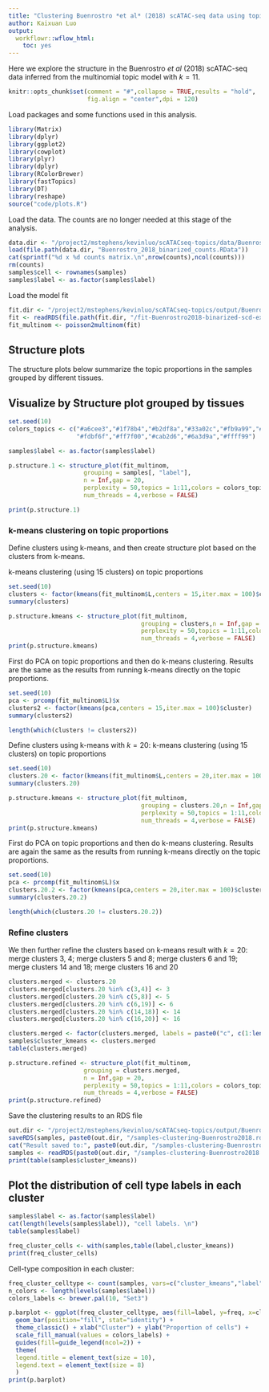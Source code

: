 ```yaml
---
title: "Clustering Buenrostro *et al* (2018) scATAC-seq data using topic proportions with K = 11"
author: Kaixuan Luo
output:
  workflowr::wflow_html:
    toc: yes
---
```


Here we explore the structure in the Buenrostro *et al* (2018) 
scATAC-seq data inferred from the 
multinomial topic model with $k = 11$.

```r
knitr::opts_chunk$set(comment = "#",collapse = TRUE,results = "hold",
                      fig.align = "center",dpi = 120)
```
					  
Load packages and some functions used in this analysis.

```r
library(Matrix)
library(dplyr)
library(ggplot2)
library(cowplot)
library(plyr)
library(dplyr)
library(RColorBrewer)
library(fastTopics)
library(DT)
library(reshape)
source("code/plots.R")
```

Load the data. The counts are no longer needed at this stage of the analysis.
```r
data.dir <- "/project2/mstephens/kevinluo/scATACseq-topics/data/Buenrostro_2018/processed_data_Chen2019pipeline/"
load(file.path(data.dir, "Buenrostro_2018_binarized_counts.RData"))
cat(sprintf("%d x %d counts matrix.\n",nrow(counts),ncol(counts)))
rm(counts)
samples$cell <- rownames(samples)
samples$label <- as.factor(samples$label)
```

Load the model fit
```r
fit.dir <- "/project2/mstephens/kevinluo/scATACseq-topics/output/Buenrostro_2018_Chen2019pipeline/binarized/"
fit <- readRDS(file.path(fit.dir, "/fit-Buenrostro2018-binarized-scd-ex-k=11.rds"))$fit
fit_multinom <- poisson2multinom(fit)
```

## Structure plots

The structure plots below summarize the topic proportions in the samples grouped by different tissues.

## Visualize by Structure plot grouped by tissues
```r
set.seed(10)
colors_topics <- c("#a6cee3","#1f78b4","#b2df8a","#33a02c","#fb9a99","#e31a1c",
                   "#fdbf6f","#ff7f00","#cab2d6","#6a3d9a","#ffff99")

samples$label <- as.factor(samples$label)

p.structure.1 <- structure_plot(fit_multinom,
                     grouping = samples[, "label"], 
                     n = Inf,gap = 20,
                     perplexity = 50,topics = 1:11,colors = colors_topics,
                     num_threads = 4,verbose = FALSE)

print(p.structure.1)
```

### k-means clustering on topic proportions
Define clusters using k-means, and then create structure plot 
based on the clusters from k-means.

k-means clustering (using 15 clusters) on topic proportions
```r

set.seed(10)
clusters <- factor(kmeans(fit_multinom$L,centers = 15,iter.max = 100)$cluster)
summary(clusters)

p.structure.kmeans <- structure_plot(fit_multinom,
                                     grouping = clusters,n = Inf,gap = 20,
                                     perplexity = 50,topics = 1:11,colors = colors_topics,
                                     num_threads = 4,verbose = FALSE)
print(p.structure.kmeans)
```

First do PCA on topic proportions and then do k-means clustering.
Results are the same as the results from running k-means directly on the topic proportions.
```r

set.seed(10)
pca <- prcomp(fit_multinom$L)$x
clusters2 <- factor(kmeans(pca,centers = 15,iter.max = 100)$cluster)
summary(clusters2)

length(which(clusters != clusters2))
```

Define clusters using k-means with $k = 20$:
k-means clustering (using 15 clusters) on topic proportions
```r

set.seed(10)
clusters.20 <- factor(kmeans(fit_multinom$L,centers = 20,iter.max = 100)$cluster)
summary(clusters.20)

p.structure.kmeans <- structure_plot(fit_multinom,
                                     grouping = clusters.20,n = Inf,gap = 20,
                                     perplexity = 50,topics = 1:11,colors = colors_topics,
                                     num_threads = 4,verbose = FALSE)
print(p.structure.kmeans)
```
First do PCA on topic proportions and then do k-means clustering.
Results are again the same as the results from running k-means directly on the topic proportions.
```r

set.seed(10)
pca <- prcomp(fit_multinom$L)$x
clusters.20.2 <- factor(kmeans(pca,centers = 20,iter.max = 100)$cluster)
summary(clusters.20.2)

length(which(clusters.20 != clusters.20.2))

```

### Refine clusters
We then further refine the clusters based on k-means result with $k = 20$:
merge clusters 3, 4;
merge clusters 5 and 8;
merge clusters 6 and 19;
merge clusters 14 and 18;
merge clusters 16 and 20

```r
clusters.merged <- clusters.20
clusters.merged[clusters.20 %in% c(3,4)] <- 3
clusters.merged[clusters.20 %in% c(5,8)] <- 5
clusters.merged[clusters.20 %in% c(6,19)] <- 6
clusters.merged[clusters.20 %in% c(14,18)] <- 14
clusters.merged[clusters.20 %in% c(16,20)] <- 16

clusters.merged <- factor(clusters.merged, labels = paste0("c", c(1:length(unique(clusters.merged)))))
samples$cluster_kmeans <- clusters.merged
table(clusters.merged)
```

```r
p.structure.refined <- structure_plot(fit_multinom,
                     grouping = clusters.merged,
                     n = Inf,gap = 20,
                     perplexity = 50,topics = 1:11,colors = colors_topics,
                     num_threads = 4,verbose = FALSE)
print(p.structure.refined)
```

Save the clustering results to an RDS file
```r
out.dir <- "/project2/mstephens/kevinluo/scATACseq-topics/output/Buenrostro_2018_Chen2019pipeline/binarized/"
saveRDS(samples, paste0(out.dir, "/samples-clustering-Buenrostro2018.rds"))
cat("Result saved to:", paste0(out.dir, "/samples-clustering-Buenrostro2018.rds"), "\n")
samples <- readRDS(paste0(out.dir, "/samples-clustering-Buenrostro2018.rds"))
print(table(samples$cluster_kmeans))
```

## Plot the distribution of cell type labels in each cluster

```r
samples$label <- as.factor(samples$label)
cat(length(levels(samples$label)), "cell labels. \n")
table(samples$label)

freq_cluster_cells <- with(samples,table(label,cluster_kmeans))
print(freq_cluster_cells)
```

Cell-type composition in each cluster:
```r

freq_cluster_celltype <- count(samples, vars=c("cluster_kmeans","label")) 
n_colors <- length(levels(samples$label))
colors_labels <- brewer.pal(10, "Set3")

p.barplot <- ggplot(freq_cluster_celltype, aes(fill=label, y=freq, x=cluster_kmeans)) + 
  geom_bar(position="fill", stat="identity") +
  theme_classic() + xlab("Cluster") + ylab("Proportion of cells") +
  scale_fill_manual(values = colors_labels) +
  guides(fill=guide_legend(ncol=2)) +
  theme(
  legend.title = element_text(size = 10),
  legend.text = element_text(size = 8)
  )
print(p.barplot)

```

<!-- ## PCA of the topic proportions -->

<!-- Plot PCs of the topic proportions. -->
<!-- ```{r pca-1, fig.width=7, fig.height=4.5} -->
<!-- breaks <- c(0,1,5,10,100,Inf) -->
<!-- p.pca2.1 <- pca_hexbin_plot(fit_multinom, pcs = 1:2, breaks = breaks) + guides(fill = "none") -->
<!-- p.pca2.2 <- pca_hexbin_plot(fit_multinom, pcs = 3:4, breaks = breaks) + guides(fill = "none") -->
<!-- p.pca2.3 <- pca_hexbin_plot(fit_multinom, pcs = 5:6, breaks = breaks) + guides(fill = "none") -->
<!-- p.pca2.4 <- pca_hexbin_plot(fit_multinom, pcs = 7:8, breaks = breaks) + guides(fill = "none") -->
<!-- p.pca2.5 <- pca_hexbin_plot(fit_multinom, pcs = 9:10, breaks = breaks) + guides(fill = "none") -->

<!-- plot_grid(p.pca2.1,p.pca2.2,p.pca2.3,p.pca2.4,p.pca2.5) -->
<!-- ``` -->

<!-- Layer the cell labels onto the PC plots. -->
<!-- ```{r pca-2, fig.width=9, fig.height=5} -->
<!-- p.pca3.1 <- labeled_pca_plot(fit,1:2,samples$label,font_size = 7, -->
<!--                        legend_label = "Cell labels") -->
<!-- p.pca3.2 <- labeled_pca_plot(fit,3:4,samples$label,font_size = 7, -->
<!--                        legend_label = "Cell labels") -->
<!-- p.pca3.3 <- labeled_pca_plot(fit,5:6,samples$label,font_size = 7, -->
<!--                        legend_label = "Cell labels") -->
<!-- p.pca3.4 <- labeled_pca_plot(fit,7:8,samples$label,font_size = 7, -->
<!--                        legend_label = "Cell labels") -->
<!-- p.pca3.5 <- labeled_pca_plot(fit,9:10,samples$label,font_size = 7, -->
<!--                        legend_label = "Cell labels") -->

<!-- plot_grid(p.pca3.1,p.pca3.2,p.pca3.3,p.pca3.4,p.pca3.5) -->
<!-- ``` -->




